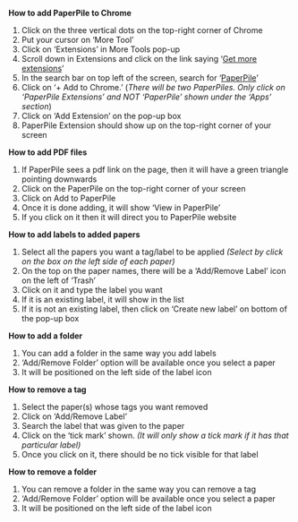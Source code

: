 **How to add PaperPile to Chrome**

1. Click on the three vertical dots on the top-right corner of Chrome
2. Put your cursor on 'More Tool'
3. Click on 'Extensions' in More Tools pop-up
4. Scroll down in Extensions and click on the link saying '[Get more extensions](https://chrome.google.com/webstore/category/extensions?hl=en-US)'
5. In the search bar on top left of the screen, search for '[PaperPile](https://chrome.google.com/webstore/search/paperpile?hl=en-US)'
6. Click on '+ Add to Chrome.'
(*There will be two PaperPiles. Only click on 'PaperPile Extensions' and NOT 'PaperPile' shown under the 'Apps' section*)
7. Click on 'Add Extension' on the pop-up box
8. PaperPile Extension should show up on the top-right corner of your screen

**How to add PDF files**

1. If PaperPile sees a pdf link on the page, then it will have a green triangle pointing downwards
2. Click on the PaperPile on the top-right corner of your screen
3. Click on Add to PaperPile
4. Once it is done adding, it will show 'View in PaperPile'
5. If you click on it then it will direct you to PaperPile website

**How to add labels to added papers**

1. Select all the papers you want a tag/label to be applied *(Select by click on the box on the left side of each paper)*
2. On the top on the paper names, there will be a 'Add/Remove Label' icon on the left of 'Trash'
3. Click on it and type the label you want
4. If it is an existing label, it will show in the list
5. If it is not an existing label, then click on 'Create new label' on bottom of the pop-up box

**How to add a folder**

1. You can add a folder in the same way you add labels
2. 'Add/Remove Folder' option will be available once you select a paper
3. It will be positioned on the left side of the label icon

**How to remove a tag**

1. Select the paper(s) whose tags you want removed
2. Click on 'Add/Remove Label'
3. Search the label that was given to the paper
4. Click on the 'tick mark' shown. *(It will only show a tick mark if it has that particular label)*
5. Once you click on it, there should be no tick visible for that label

**How to remove a folder**

1. You can remove a folder in the same way you can remove a tag
2. 'Add/Remove Folder' option will be available once you select a paper
3. It will be positioned on the left side of the label icon
